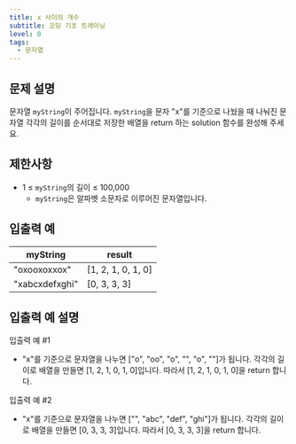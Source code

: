 ```yaml
---
title: x 사이의 개수
subtitle: 코딩 기초 트레이닝
level: 0
tags:
  - 문자열
---
```


## 문제 설명

문자열 `myString`이 주어집니다. `myString`을 문자 "x"를 기준으로 나눴을 때 나눠진 문자열 각각의 길이를 순서대로 저장한 배열을 return 하는 solution 함수를 완성해 주세요.

## 제한사항

- 1 ≤ `myString`의 길이 ≤ 100,000
  - `myString`은 알파벳 소문자로 이루어진 문자열입니다.

## 입출력 예

| myString       | result               |
| -------------- | -------------------- |
| "oxooxoxxox"   | \[1, 2, 1, 0, 1, 0\] |
| "xabcxdefxghi" | \[0, 3, 3, 3\]       |

## 입출력 예 설명

입출력 예 #1

- "x"를 기준으로 문자열을 나누면 \["o", "oo", "o", "", "o", ""\]가 됩니다. 각각의 길이로 배열을 만들면 \[1, 2, 1, 0, 1, 0\]입니다. 따라서 \[1, 2, 1, 0, 1, 0\]을 return 합니다.

입출력 예 #2

- "x"를 기준으로 문자열을 나누면 \["", "abc", "def", "ghi"\]가 됩니다. 각각의 길이로 배열을 만들면 \[0, 3, 3, 3\]입니다. 따라서 \[0, 3, 3, 3\]을 return 합니다.
